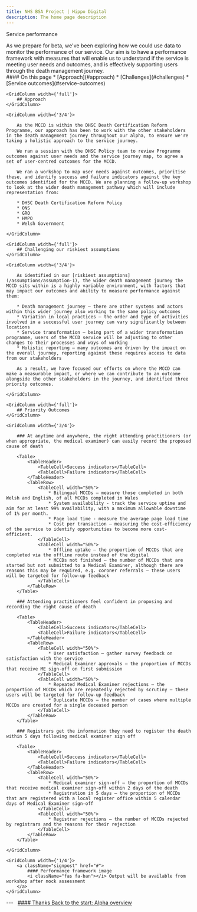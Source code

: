 ```yaml
---
title: NHS BSA Project | Hippo Digital
description: The home page description
---
```


<Heading caption='Looking ahead to beta' tag='h1'>Service performance</Heading>

<GridRow>
    <GridColumn width={'2/3'}>
        <LeadParagraph>
            As we prepare for beta, we've been exploring how we could use data to monitor the performance of our service. Our aim is to have a performance framework with measures that will enable us to understand if the service is meeting user needs and outcomes, and is effectively supporting users through the death management journey.
        </LeadParagraph>
    </GridColumn>
    <GridColumn width={'1/3'}>
        <nav className="in-page-nav">
            #### On this page
            * [Approach](#approach)
            * [Challenges](#challenges)
            * [Service outcomes](#service-outcomes)
        </nav>
    </GridColumn>
</GridRow>

<GridRow>

    <GridColumn width={'full'}>
        ## Approach
    </GridColumn>
    
    <GridColumn width={'3/4'}>

        As the MCCD is within the DHSC Death Certification Reform Programme, our approach has been to work with the other stakeholders in the death management journey throughout our alpha, to ensure we're taking a holistic approach to the service journey.

        We ran a session with the DHSC Policy team to review Programme outcomes against user needs and the service journey map, to agree a set of user-centred outcomes for the MCCD.

        We ran a workshop to map user needs against outcomes, prioritise these, and identify success and failure indicators against the key outcomes identified for the MCCD. We are planning a follow-up workshop to look at the wider death management pathway which will include representation from:

        * DHSC Death Certification Reform Policy
        * ONS
        * GRO
        * HMPO
        * Welsh Government
    
    </GridColumn>
</GridRow>
    
<GridRow>
    
    <GridColumn width={'full'}>
        ## Challenging our riskiest assumptions
    </GridColumn>
    
    <GridColumn width={'3/4'}>

        As identified in our [riskiest assumptions](/assumptions/assumption-1), the wider death management journey the MCCD sits within is a highly variable environment, with factors that may impact our outcomes and ability to measure performance against them:

        * Death management journey – there are other systems and actors within this wider journey also working to the same policy outcomes
        * Variation in local practices – the order and type of activities involved in a successful user journey can vary significantly between locations
        * Service transformation – being part of a wider transformation programme, users of the MCCD service will be adjusting to other changes to their processes and ways of working
        * Holistic reporting – many outcomes are driven by the impact on the overall journey, reporting against these requires access to data from our stakeholders

        As a result, we have focused our efforts on where the MCCD can make a measurable impact, or where we can contribute to an outcome alongside the other stakeholders in the journey, and identified three priority outcomes.

    </GridColumn>

</GridRow>
    
<GridRow>

    <GridColumn width={'full'}>
        ## Priority Outcomes
    </GridColumn>

    <GridColumn width={'3/4'}>

        ### At anytime and anywhere, the right attending practitioners (or when appropriate, the medical examiner) can easily record the proposed cause of death

        <Table>
            <TableHeader>
                <TableCell>Success indicators</TableCell>
                <TableCell>Failure indicators</TableCell>
            </TableHeader>
            <TableRow>
                <TableCell width="50%">
                    * Bilingual MCCDs – measure those completed in both Welsh and English, of all MCCDs completed in Wales
                    * System availability - track the service uptime and aim for at least 99% availability, with a maximum allowable downtime of 1% per month.
                    * Page load time - measure the average page load time
                    * Cost per transaction – measuring the cost-efficiency of the service to identify opportunities to become more cost-efficient.
                </TableCell>
                <TableCell width="50%">
                    * Offline uptake – the proportion of MCCDs that are completed via the offline route instead of the digital
                    * MCCDs not finished – the number of MCCDs that are started but not submitted to a Medical Examiner, although there are reasons this may be required, e.g. coroner referrals – these users will be targeted for follow-up feedback
                </TableCell>
            </TableRow>
        </Table>

        ### Attending practitioners feel confident in proposing and recording the right cause of death

        <Table>
            <TableHeader>
                <TableCell>Success indicators</TableCell>
                <TableCell>Failure indicators</TableCell>
            </TableHeader>
            <TableRow>
                <TableCell width="50%">
                    * User satisfaction – gather survey feedback on satisfaction with the service
                    * Medical Examiner approvals – the proportion of MCCDs that receive ME sign-off on first submission
                </TableCell>
                <TableCell width="50%">
                    * Repeated Medical Examiner rejections – the proportion of MCCDs which are repeatedly rejected by scrutiny – these users will be targeted for follow-up feedback
                    * Duplicate MCCDs – the number of cases where multiple MCCDs are created for a single deceased person
                </TableCell>
            </TableRow>
        </Table>

        ### Registrars get the information they need to register the death within 5 days following medical examiner sign off

        <Table>
            <TableHeader>
                <TableCell>Success indicators</TableCell>
                <TableCell>Failure indicators</TableCell>
            </TableHeader>
            <TableRow>
                <TableCell width="50%">
                    * Medical examiner sign-off – the proportion of MCCDs that receive medical examiner sign-off within 2 days of the death
                    * Registration in 5 days – the proportion of MCCDs that are registered with a local register office within 5 calendar days of Medical Examiner sign-off
                </TableCell>
                <TableCell width="50%">
                    * Registrar rejections – the number of MCCDs rejected by registrars and the reasons for their rejection
                </TableCell>
            </TableRow>
        </Table>

    </GridColumn>

    <GridColumn width={'1/4'}>
        <a className="signpost" href="#">
            #### Performance framework image
            <i className="fas fa-ban"></i> Output will be available from workshop after mock assessment
        </a>
    </GridColumn>

</GridRow>

<GridRow>
    <GridColumn width={'full'}>
        ---
    </GridColumn>
</GridRow>
<GridRow>
    <GridColumn width={'1/2'}>
        &nbsp;
    </GridColumn>
    <GridColumn width={'1/2'}>
        <a className="next-page" href="/">
            #### Thanks
            Back to the start: <span>Alpha overview</span>
        </a>
    </GridColumn>
</GridRow>